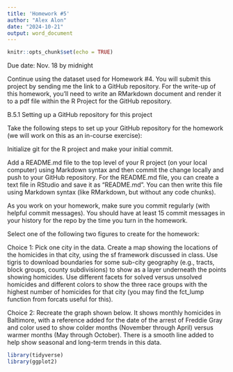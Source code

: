 ```yaml
---
title: 'Homework #5'
author: "Alex Alon"
date: "2024-10-21"
output: word_document
---
```


```r
knitr::opts_chunk$set(echo = TRUE)
```

Due date: Nov. 18 by midnight

Continue using the dataset used for Homework #4. 
You will submit this project by sending me the link to a GitHub repository.
For the write-up of this homework, you’ll need to write an RMarkdown document and render it to a pdf file within the R Project for the GitHub repository.

B.5.1 Setting up a GitHub repository for this project

Take the following steps to set up your GitHub repository for the homework (we will work on this as an in-course exercise):

Initialize git for the R project and make your initial commit.

Add a README.md file to the top level of your R project (on your local computer) using Markdown syntax and then commit the change locally and push to your GitHub repository.
For the README.md file, you can create a text file in RStudio and save it as “README.md”. You can then write this file using Markdown syntax (like RMarkdown, but without any code chunks).

As you work on your homework, make sure you commit regularly (with helpful commit messages). You should have at least 15 commit messages in your history for the repo by the time you turn in the homework.

Select one of the following two figures to create for the homework:

Choice 1: Pick one city in the data. Create a map showing the locations of the homicides in that city, using the sf framework discussed in class. Use tigris to download boundaries for some sub-city geography (e.g., tracts, block groups, county subdivisions) to show as a layer underneath the points showing homicides. Use different facets for solved versus unsolved homicides and different colors to show the three race groups with the highest number of homicides for that city (you may find the fct_lump function from forcats useful for this).


Choice 2: Recreate the graph shown below. It shows monthly homicides in Baltimore, with a reference added for the date of the arrest of Freddie Gray and color used to show colder months (November through April) versus warmer months (May through October). There is a smooth line added to help show seasonal and long-term trends in this data.




```r
library(tidyverse)
library(ggplot2) 


```


